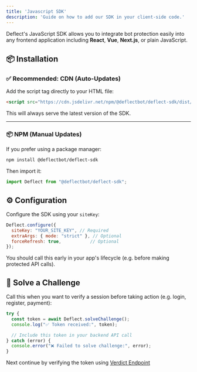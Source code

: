 ```yaml
---
title: 'Javascript SDK'
description: 'Guide on how to add our SDK in your client-side code.'
---
```



Deflect's JavaScript SDK allows you to integrate bot protection easily into any frontend application including **React**, **Vue**, **Next.js**, or plain JavaScript.

## 📦 Installation

### ✅ Recommended: CDN (Auto-Updates)

Add the script tag directly to your HTML file:

```html
<script src="https://cdn.jsdelivr.net/npm/@deflectbot/deflect-sdk/dist/index.min.js"></script>
```

This will always serve the latest version of the SDK.

---

### 📦 NPM (Manual Updates)

If you prefer using a package manager:

```bash
npm install @deflectbot/deflect-sdk
```

Then import it:

```js
import Deflect from "@deflectbot/deflect-sdk";
```

## ⚙️ Configuration

Configure the SDK using your `siteKey`:

```js
Deflect.configure({
  siteKey: "YOUR_SITE_KEY", // Required
  extraArgs: { mode: "strict" }, // Optional
  forceRefresh: true,           // Optional
});
```

You should call this early in your app's lifecycle (e.g. before making protected API calls).

## 🧠 Solve a Challenge

Call this when you want to verify a session before taking action (e.g. login, register, payment):

```js
try {
  const token = await Deflect.solveChallenge();
  console.log("✅ Token received:", token);

  // Include this token in your backend API call
} catch (error) {
  console.error("❌ Failed to solve challenge:", error);
}
```

Next continue by verifying the token using [Verdict Endpoint](./api-reference/endpoint/verdict)